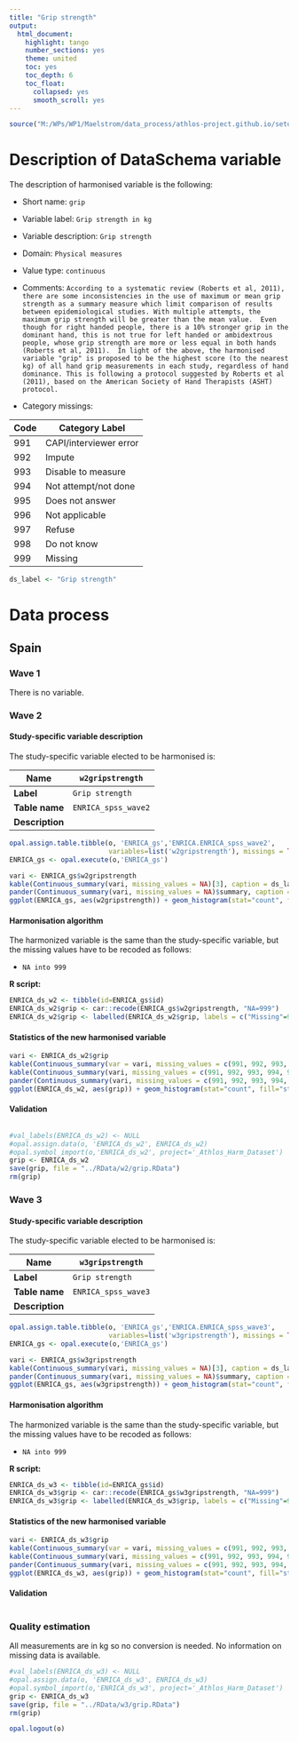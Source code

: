 ```yaml
---
title: "Grip strength"
output:
  html_document:
    highlight: tango
    number_sections: yes
    theme: united
    toc: yes
    toc_depth: 6
    toc_float:
      collapsed: yes
      smooth_scroll: yes
---
```


<!-- ########################################################## --> 

<!-- # Installation, loading packages -->
<!-- **R script:** -->

```r
source("M:/WPs/WP1/Maelstrom/data_process/athlos-project.github.io/setup_laia.r")
```
<!-- ########################################################## --> 



# Description of DataSchema variable

The description of harmonised variable is the following:

* Short name: `grip`
* Variable label: `Grip strength in kg`
* Variable description: `Grip strength`
* Domain: `Physical measures`
* Value type: `continuous`
* Comments: `According to a systematic review (Roberts et al, 2011), there are some inconsistencies in the use of maximum or mean grip strength as a summary measure which limit comparison of results between epidemiological studies. With multiple attempts, the maximum grip strength will be greater than the mean value. 
Even though for right handed people, there is a 10% stronger grip in the dominant hand, this is not true for left handed or ambidextrous people, whose grip strength are more or less equal in both hands (Roberts et al, 2011). 
In light of the above, the harmonised variable "grip" is proposed to be the highest score (to the nearest kg) of all hand grip measurements in each study, regardless of hand dominance. This is following a protocol suggested by Roberts et al (2011), based on the American Society of Hand Therapists (ASHT) protocol.`

* Category missings: 

**Code** | **Category Label**
----| ------------------
991 | CAPI/interviewer error
992 | Impute
993 | Disable to measure
994 | Not attempt/not done
995 | Does not answer
996 | Not applicable
997 | Refuse
998 | Do not know
999 | Missing

```r
ds_label <- "Grip strength"
```

# Data process

## Spain

### Wave 1 

There is no variable. 





### Wave 2 

#### Study-specific variable description

The study-specific variable elected to be harmonised is:

| **Name** | `w2gripstrength`| 
|-|-|
| **Label** | `Grip strength`| 
| **Table name** | `ENRICA_spss_wave2` | 
| **Description** |  


```r
opal.assign.table.tibble(o, 'ENRICA_gs','ENRICA.ENRICA_spss_wave2',
                         variables=list('w2gripstrength'), missings = TRUE)
ENRICA_gs <- opal.execute(o,'ENRICA_gs')
```

```r
vari <- ENRICA_gs$w2gripstrength
kable(Continuous_summary(vari, missing_values = NA)[3], caption = ds_label) 
pander(Continuous_summary(vari, missing_values = NA)$summary, caption = "Summary")
ggplot(ENRICA_gs, aes(w2gripstrength)) + geom_histogram(stat="count", fill="steelblue") + xlab(ds_label) + ylab("Frequency")
```

#### Harmonisation algorithm
The harmonized variable is the same than the study-specific variable, but the missing values have to be recoded as follows:

* `NA into 999`

**R script:**

```r
ENRICA_ds_w2 <- tibble(id=ENRICA_gs$id)
ENRICA_ds_w2$grip <- car::recode(ENRICA_gs$w2gripstrength, "NA=999")
ENRICA_ds_w2$grip <- labelled(ENRICA_ds_w2$grip, labels = c("Missing"=999, "Do not know"=998, "Refuse"=997, "Not applicable"=996, "Does not answer"=995,  "Not attempt not done"=994, "Disable to measure"=993, "Impute"=992, "CAPI interviewer error"=991))
```

#### Statistics of the new harmonised variable
```r
vari <- ENRICA_ds_w2$grip
kable(Continuous_summary(var = vari, missing_values = c(991, 992, 993, 994, 995, 996, 997, 998, 999))[3], caption = ds_label)
kable(Continuous_summary(vari, missing_values = c(991, 992, 993, 994, 995, 996, 997, 998, 999))[2], caption = "Values")
pander(Continuous_summary(vari, missing_values = c(991, 992, 993, 994, 995, 996, 997, 998, 999))$summary, caption = "Summary")
ggplot(ENRICA_ds_w2, aes(grip)) + geom_histogram(stat="count", fill="steelblue") + xlab(ds_label) + ylab("Frequency") + xlim(0,100) 
```

#### Validation
```r
```

```r
#val_labels(ENRICA_ds_w2) <- NULL
#opal.assign.data(o, 'ENRICA_ds_w2', ENRICA_ds_w2)
#opal.symbol_import(o,'ENRICA_ds_w2', project='_Athlos_Harm_Dataset')
grip <- ENRICA_ds_w2
save(grip, file = "../RData/w2/grip.RData")
rm(grip)
```


### Wave 3 

#### Study-specific variable description

The study-specific variable elected to be harmonised is:

| **Name** | `w3gripstrength`| 
|-|-|
| **Label** | `Grip strength`| 
| **Table name** | `ENRICA_spss_wave3` | 
| **Description** |  


```r
opal.assign.table.tibble(o, 'ENRICA_gs','ENRICA.ENRICA_spss_wave3',
                         variables=list('w3gripstrength'), missings = TRUE)
ENRICA_gs <- opal.execute(o,'ENRICA_gs')
```

```r
vari <- ENRICA_gs$w3gripstrength
kable(Continuous_summary(vari, missing_values = NA)[3], caption = ds_label) 
pander(Continuous_summary(vari, missing_values = NA)$summary, caption = "Summary")
ggplot(ENRICA_gs, aes(w3gripstrength)) + geom_histogram(stat="count", fill="steelblue") + xlab(ds_label) + ylab("Frequency")
```

#### Harmonisation algorithm
The harmonized variable is the same than the study-specific variable, but the missing values have to be recoded as follows:

* `NA into 999`

**R script:**


```r
ENRICA_ds_w3 <- tibble(id=ENRICA_gs$id)
ENRICA_ds_w3$grip <- car::recode(ENRICA_gs$w3gripstrength, "NA=999")
ENRICA_ds_w3$grip <- labelled(ENRICA_ds_w3$grip, labels = c("Missing"=999, "Do not know"=998, "Refuse"=997, "Not applicable"=996, "Does not answer"=995,  "Not attempt not done"=994, "Disable to measure"=993, "Impute"=992, "CAPI interviewer error"=991))
```

#### Statistics of the new harmonised variable
```r
vari <- ENRICA_ds_w3$grip
kable(Continuous_summary(var = vari, missing_values = c(991, 992, 993, 994, 995, 996, 997, 998, 999))[3], caption = ds_label)
kable(Continuous_summary(vari, missing_values = c(991, 992, 993, 994, 995, 996, 997, 998, 999))[2], caption = "Values")
pander(Continuous_summary(vari, missing_values = c(991, 992, 993, 994, 995, 996, 997, 998, 999))$summary, caption = "Summary")
ggplot(ENRICA_ds_w3, aes(grip)) + geom_histogram(stat="count", fill="steelblue") + xlab(ds_label) + ylab("Frequency") + xlim(0,100) 
```

#### Validation
```r
```

### Quality estimation
All measurements are in kg so no conversion is needed. 
No information on missing data is available. 

```r
#val_labels(ENRICA_ds_w3) <- NULL
#opal.assign.data(o, 'ENRICA_ds_w3', ENRICA_ds_w3)
#opal.symbol_import(o,'ENRICA_ds_w3', project='_Athlos_Harm_Dataset')
grip <- ENRICA_ds_w3
save(grip, file = "../RData/w3/grip.RData")
rm(grip)
```


```r
opal.logout(o)
```
